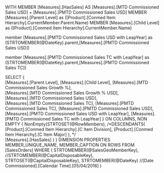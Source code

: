 ﻿
WITH
MEMBER [Measures].[HasSales] AS 
	[Measures].[MTD Commissioned Sales USD] + [Measures].[PMTD Commissioned Sales USD] 
MEMBER [Measures].[Parent Level] as
 ([Product].[Conmed Item Hierarchy].CurrentMember.Parent.Name)
MEMBER [Measures].[Child Level] as
 ([Product].[Conmed Item Hierarchy].CurrentMember.Name) 

member [Measures].[PMTD Commissioned Sales USD with LeapYear] as
	(STRTOMEMBER(@DateKey).parent,[Measures].[PMTD Commissioned Sales USD])
	
member [Measures].[PMTD Commissioned Sales TC with LeapYear] as
	(STRTOMEMBER(@DateKey).parent,[Measures].[PMTD Commissioned Sales TC])	

SELECT
{	
	[Measures].[Parent Level],
	[Measures].[Child Level],
	[Measures].[MTD Commissioned Sales Growth %],	
	[Measures].[MTD Commissioned Sales Growth % USD],	
	[Measures].[MTD Commissioned Sales USD],	
	[Measures].[MTD Commissioned Sales TC],
	[Measures].[PMTD Commissioned Sales TC],
	[Measures].[PMTD Commissioned Sales USD],
	[Measures].[PMTD Commissioned Sales USD with LeapYear],
	[Measures].[PMTD Commissioned Sales TC with LeapYear]
} ON COLUMNS,
NON EMPTY
{
    NonEmpty(STRTOSET(@RowMembers),
		/*DESCENDANTS(
			[Product].[Conmed Item Hierarchy].[C Item Division],
			[Product].[Conmed Item Hierarchy].[C Item Major]
			),
			*/			
			 [Measures].[HasSales]
		)
} 
DIMENSION PROPERTIES 
MEMBER_UNIQUE_NAME,
MEMBER_CAPTION
ON ROWS
FROM [SalesOrders]
WHERE (
	STRTOMEMBER(@SalesGeoMemberKey),
	//STRTOMEMBER(@CapitalDisposableKey),
	STRTOSET(@CapitalDisposableKey),
	STRTOMEMBER(@DateKey) //[Date Commissioned].[Calendar Time].[05/04/2016]
)
